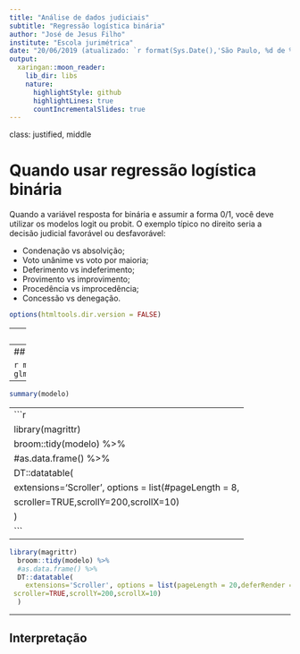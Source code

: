 ```yaml
---
title: "Análise de dados judiciais"
subtitle: "Regressão logística binária"
author: "José de Jesus Filho"
institute: "Escola jurimétrica"
date: "20/06/2019 (atualizado: `r format(Sys.Date(),'São Paulo, %d de %B de %Y')`)"
output:
  xaringan::moon_reader:
    lib_dir: libs
    nature:
      highlightStyle: github
      highlightLines: true
      countIncrementalSlides: true
---
```

class: justified, middle

# Quando usar regressão logística binária

Quando a variável resposta for binária e assumir a forma 0/1, você deve utilizar os modelos logit ou probit. O exemplo típico no direito seria a decisão judicial favorável ou desfavorável:

- Condenação vs absolvição;
- Voto unânime vs voto por maioria;
- Deferimento vs indeferimento;
- Provimento vs improvimento;
- Procedência vs improcedência;
- Concessão vs denegação.


```r
options(htmltools.dir.version = FALSE)
```

---
# Carregar pacotes e base

```r
vd<-readRDS("../data/vd.rds")

```

```r
library(tibble)
glimpse(vd)
```
---
## Especificação do modelo

```r
modelo <- glm(decisao~camara+origem+apelante,data=vd,family=binomial("logit"))
```

---
```r
summary(modelo)
```

---
```r
library(magrittr)
  broom::tidy(modelo) %>% 
  #as.data.frame() %>% 
  DT::datatable(
    extensions='Scroller', options = list(#pageLength = 8,
 scroller=TRUE,scrollY=200,scrollX=10)
  )
```
---

```r
library(magrittr)
  broom::tidy(modelo) %>% 
  #as.data.frame() %>% 
  DT::datatable(
    extensions='Scroller', options = list(pageLength = 20,deferRender = TRUE, dom='ft',
 scroller=TRUE,scrollY=200,scrollX=10)
  )
```

---

## Interpretação



